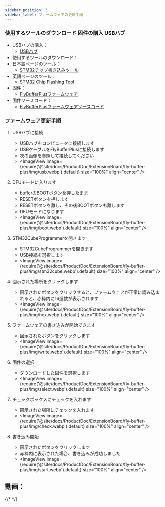 ```yaml
---
sidebar_position: 3
sidebar_label: ファームウェアの更新手順
---
```



### 使用するツールのダウンロード 固件の購入 USBハブ
* USBハブの購入：
    * [USBハブ](https://detail.tmall.com/item.htm?ali_trackid=2%3Amm_5539777028_3063500466_115634500434%3A1747190596587_556501715_0&bxsign=tbkz_2Wlq1_UGzfTqVWagbH8aZxnu0C2ElchECHrEjGaX573JydM3uY34RHbL9GOmPL2Dc4w9ghDZaFGGFxYAbz0PVaKRgqq_tXsoMGfBCldNUZRRAKoMCdAUnNNg9_Th2vlhC-5RZ_Fj8oBiDuMhvctPY4IAg72nipdOvGk9Qsg0DOJiXE8BYh11SBFrXZco5R&id=572026050803&rootPageId=20150318020018244&spm=a2e1u.27655827.d1661933647166.1&union_lens=lensId%3AOPT%401747190574%40212b5d5d_1d28_196ccac6c82_615a%4001%40eyJmbG9vcklkIjo2MTc4NH0ie%3Brecoveryid%3A556963271_0%401747190531290%3Bprepvid%3A201_33.50.192.73_13431545_1747190554927)
* 使用するツールのダウンロード：
* 日本語ページのツール：
    * [STM32チップ書き込みツール](https://www.st.com/ja/development-tools/stm32cubeprog.html)
* 英語ページのツール：
    * [STM32 Chip Flashing Tool](https://www.st.com/en/development-tools/stm32cubeprog.html)
* 固件：
    * [FlyBufferPlusファームウェア](http://cdn.mellow.klipper.cn/lll-puls/buffer_v2.0.hex)
* 固件ソースコード：
    * [FlyBufferPlusファームウェアソースコード](https://github.com/Fly3DTeam/Buffer)

### ファームウェア更新手順
1. USBハブに接続
    * USBハブをコンピュータに接続します
    * USBケーブルをFlyBufferPlusに接続します
    * 次の画像を参照して接続してください
    * <ImageView image={require('@site/docs/ProductDoc/ExtensionBoard/fly-buffer-plus/img/usb.webp').default} size="100%" align="center" />
   
2. DFUモードに入ります
    * bufferのBOOTボタンを押したまま
    * RESETボタンを押します
    * RESETボタンを離し、その後BOOTボタンも離します
    * DFUモードになります
    * <ImageView image={require('@site/docs/ProductDoc/ExtensionBoard/fly-buffer-plus/img/boot.webp').default} size="100%" align="center" />

3. STM32CubeProgrammerを開きます
    * STM32CubeProgrammerを開きます
    * USB接続を選択します
    * <ImageView image={require('@site/docs/ProductDoc/ExtensionBoard/fly-buffer-plus/img/stm32cube.webp').default} size="100%" align="center" />   

4. 図示された場所をクリックします
    * 図示されたボタンをクリックすると、ファームウェアが正常に読み込まれると、赤枠内に16進数が表示されます
    * <ImageView image={require('@site/docs/ProductDoc/ExtensionBoard/fly-buffer-plus/img/hex.webp').default} size="100%" align="center" />

5. ファームウェアの書き込みが開始できます
    * 図示されたボタンをクリックします
    * <ImageView image={require('@site/docs/ProductDoc/ExtensionBoard/fly-buffer-plus/img/write.webp').default} size="100%" align="center" />

6. 固件の選択
    * ダウンロードした固件を選択します
    * <ImageView image={require('@site/docs/ProductDoc/ExtensionBoard/fly-buffer-plus/img/select.webp').default} size="100%" align="center" />

7. チェックボックスにチェックを入れます
    * 図示された場所にチェックを入れます
    * <ImageView image={require('@site/docs/ProductDoc/ExtensionBoard/fly-buffer-plus/img/check.webp').default} size="100%" align="center" />

8. 書き込み開始
    * 図示されたボタンをクリックします
    * 赤枠内に表示された場合、書き込みが成功しました
    * <ImageView image={require('@site/docs/ProductDoc/ExtensionBoard/fly-buffer-plus/img/start.webp').default} size="100%" align="center" />
## 動画：
{/* <AutoPlayer width="90%" url_zh="https://www.bilibili.com/video/BV1i6XsYTEzw" url_other="https://www.youtube.com/watch?v=9EDZixuODrw" /> */}
